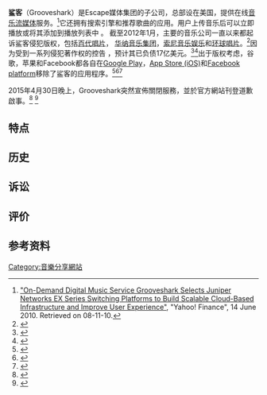 {{expand|time=2013-05-13T04:38:54+00:00}}
{{Infobox website
| name = 鲨客
| native_name = Grooveshark
| native_name_lang = en
| logo = Grooveshark logo horizontal.svg
| logo_size = 200px
| caption = Grooveshark logo
| url = {{URL|http://grooveshark.com/}}
| commercial = 是（[[免费增值|免费增值]]）
| type = 音乐
| registration = 可选
| owner = Escape Media Group Inc.
| author = Sam Tarantino, Josh Greenberg, Andres Barreto
| launch_date = {{Start date and age|2007}}
| current_status = 於{{End date and age|2015|4|30}}停止運作
| language = 30种语言
| alexa = 1099 ({{as of|2012|10|alt=April 26 2013}})<ref name="alexa">{{cite web|url= http://www.alexa.com/siteinfo/grooveshark.com |title= Grooveshark.com Site Info |publisher= [[Alexa_Internet|Alexa Internet]] |accessdate= 2012-04-04 }}</ref><!--Updated monthly by OKBot.-->
}}

'''鲨客'''（Grooveshark）是Escape媒体集团的子公司，总部设在美国，提供在线[[音乐流媒体|音乐流媒体]]服务。<ref>[https://web.archive.org/web/20100928020105/http://finance.yahoo.com/news/OnDemand-Digital-Music-iw-673718871.html "On-Demand Digital Music Service Grooveshark Selects Juniper Networks EX Series Switching Platforms to Build Scalable Cloud-Based Infrastructure and Improve User Experience"], "Yahoo! Finance", 14 June 2010. Retrieved on 08-11-10.</ref>它还拥有搜索引擎和推荐歌曲的应用。用户上传音乐后可以立即播放或将其添加到播放列表中 。
截至2012年1月，主要的音乐公司一直以来都起诉鲨客侵犯版权，包括[[百代唱片|百代唱片]]， [[华纳音乐集团|华纳音乐集团]]，[[索尼音乐娱乐|索尼音乐娱乐]]和[[环球唱片|环球唱片]]。<ref name="CNET" >{{cite web|url=http://news.cnet.com/8301-1023_3-57353515-93/grooveshark-now-feels-lawsuit-wrath-of-all-major-music-labels/ |title=Grooveshark now feels lawsuit wrath of all major music labels: EMI, which already has a licensing agreement with the music streaming service, alleges in a breach of contract lawsuit that it has yet to be paid any royalties|accessdate=2012-01-06|first=Steve|last=Musil|month=5 January|ref=harv|publisher=CNET}}</ref>因为受到一系列侵犯著作权的控告 ，预计其已负债17亿美元。<ref name="Billion17">{{cite news|date=23 November 2011|url=http://www.digitalmusicnews.com/permalink/2011/111123grooveshark|title=Grooveshark is now facing $17 billion in damages...|accessdate=20 July 2012|first=Paul ("paul")|last=Resnikoff|journal=Digital Music News|ref=harv|deadurl=yes|archiveurl=https://web.archive.org/web/20111125064843/http://www.digitalmusicnews.com/permalink/2011/111123grooveshark|archivedate=2011-11-25}}</ref><ref name="Time2011">{{cite journal|title=Universal Music sues music streaming service for 100,000 illegal uploads|first=Graeme|last=McMillan|url=http://techland.time.com/2011/11/21/universal-music-sues-music-streaming-service-for-100000-illegal-uploads/|ref=harv|accessdate=30 May 2011|journal=Time Magazine|date=21 November 2011|author=|archive-url=https://web.archive.org/web/20130530025540/http://techland.time.com/2011/11/21/universal-music-sues-music-streaming-service-for-100000-illegal-uploads/|archive-date=2013-05-30|dead-url=yes}}</ref>出于版权考虑，谷歌，苹果和Facebook都各自在[[Google_Play|Google Play]]，[[App_Store_(iOS)|App Store (iOS)]]和[[Facebook_platform|Facebook platform]]移除了鲨客的应用程序。<ref name="Android">{{cite web|url=http://mashable.com/2011/04/06/grooveshark-android-app-removed/ |title=Google Removes Grooveshark App from the Android Market|accessdate=2011-10-17}}</ref><ref name="Apple">{{cite news|url=http://www.wired.com/epicenter/2010/08/apple-bows-to-label-pressure-yanks-grooveshark-from-app-store/ |title=Apple Bows to Label Pressure, Yanks Grooveshark From App Store|accessdate=2011-10-11 | work=Wired|first=Eliot|last=Van Buskirk|date=2010-08-17}}</ref><ref name="DMNFacebook">{{cite news|title=Facebook confirms: 'We have removed the Grooveshark app...|date=8 May 2012|ref=harv|url=http://digitalmusicnews.com/permalink/2012/120508grooveshark|first=Paul ("paul")|last=Resnikoff|journal=Digital Music News|accessdate=30 May 2011|deadurl=yes|archiveurl=https://web.archive.org/web/20120511061848/http://www.digitalmusicnews.com/permalink/2012/120508grooveshark|archivedate=2012-05-11}}</ref>

2015年4月30日晚上，Grooveshark突然宣佈關閉服務，並於官方網站刊登道歉啟事。<ref name="BBCNews">{{cite web|url=http://www.bbc.com/news/technology-32547376 |title=Grooveshark music-sharing service closes down |accessdate=2015-05-02}}</ref>
<ref name="theverge">{{cite web|url=http://www.theverge.com/2015/4/30/8526105/grooveshark-shuts-down-settles-with-labels |title=Grooveshark is dead |accessdate=2015-05-02}}</ref>

==特点==

==历史==

== 诉讼 ==

==评价==

== 参考资料 ==
{{reflist|2}}

{{模板:数字发布平台}}

[[Category:音樂分享網站|Category:音樂分享網站]]